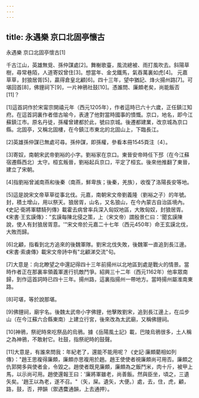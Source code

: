 ```yaml
---
---
---
```

title: 永遇樂 京口北固亭懷古
---




永遇樂 京口北固亭懷古[1]

千古江山，英雄無覓、孫仲謀處[2]。舞榭歌臺，風流總被、雨打風吹去。斜陽草樹，尋常巷陌，人道寄奴曾住[3]。想當年、金戈鐵馬，氣吞萬裏如虎[4]。 元嘉草草，封狼居胥[5]，贏得倉皇北顧[6]。四十三年，望中猶記、烽火揚州路[7]。可堪回首[8]，佛貍祠下[9]，一片神鴉社鼓[10]。憑誰問、廉頗老矣，尚能飯否[11]？

[1]這首詞作於宋甯宗開禧元年（西元1205年），作者這時已六十六歲，正任鎮江知府。在這首詞裏作者借古喻今，表達了他對當時國事的憤慨。京口，地名，即今江蘇鎮江市。原名丹徒，孫權曾建都於此，號曰京城。後遷都建業，改京城為京口縣。北固亭，又稱北固樓，在今鎮江市東北的北固山上，下臨長江。

[2]英雄孫仲謀已無處可尋。孫仲謀，即孫權，參看本冊1545頁注〔4〕。

[3]寄奴，南朝宋武帝劉裕的小字。劉裕家在京口。東晉安帝時任下邳（在今江蘇宿遷縣西北）太守。桓玄叛晉，劉裕起兵京口，平定了桓玄。後來他推翻了東晉，建立了宋朝。

[4]指劉裕曾滅南燕和後秦（南燕，鮮卑族；後秦，羌族），收復了洛陽長安等地。

[5]這是說宋文帝草草從事北伐。元嘉，南朝宋文帝劉義隆（劉裕之子）的年號。封，積土增山，用以祭天。狼居胥，山名，又名狼山，在今內蒙古自治區境內。《史記·衛將軍驃騎列傳》載霍去病曾率兵深入匈奴地區，大敗匈奴，封狼居胥。《宋書·王玄謨傳》："玄謨每陳北侵之策，上（宋文帝）謂殷景仁曰：'聞玄謨陳說，使人有封狼居胥意。'"宋文帝於元嘉二十七年（西元450年）命王玄謨北伐，大敗而歸。

[6]北顧，指看到北方追來的後魏軍隊。劉宋北伐失敗，後魏軍一直追到長江邊。《宋書·索虜傳》載宋文帝詩中有"北顧涕交流"句。

[7]大意是：向北瞭望之中還記得四十三年前揚州以北地區到處是戰火的情景。當時作者正在那裏率領義軍進行抗敵鬥爭。紹興三十二年（西元1162年）他率眾南歸，到作這首詞時已四十三年。揚州路，這裏指揚州一帶地方。當時揚州屬淮南東路。

[8]可堪，等於說那堪。

[9]佛貍祠，廟宇名。後魏太武帝小字佛貍，他擊敗劉宋，追到長江邊上，在瓜步山（在今江蘇六合縣東南）上建立行宮，後來改為太武廟，又稱佛貍祠。

[10]神鴉，祭祀時來吃祭品的烏鴉。據《岳陽風土記》載，巴陵烏鴉很多，土人稱之為神鴉，不敢射它。社鼓，指祭祀時的鼓聲。

[11]大意是，有誰來問我：年紀老了，還能不能用呢？《史記·廉頗藺相如列傳》："趙王思複得廉頗，廉頗亦思複用於趙。趙王使使者視廉頗尚可用否。廉頗之仇郭開多與使者金，令毀之。趙使者既見廉頗，廉頗為之飯鬥米，肉十斤，被甲上馬，以示尚可用。趙使還報王曰：'廉將軍雖老，尚善飯。然與臣坐，頃之，三遺矢矣。'趙王以為老，遂不召。"（矢，屎。遺矢，大便。）處，去，住，虎，顧，路，鼓，否，押韻（禦遇麌通韻，上去通押）。